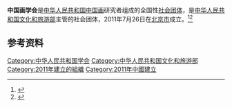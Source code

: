 '''中国画学会'''是[[中华人民共和国|中华人民共和国]][[中国画|中国画]]研究者组成的全国性[[社会团体|社会团体]]，是[[中华人民共和国文化和旅游部|中华人民共和国文化和旅游部]]主管的社会团体，2011年7月26日在[[北京市|北京市]]成立。<ref>{{Cite web|title=中国画学会在京成立(图)|url=https://www.huajia.cc/n/201107/3008444387.html|accessdate=2020-08-27|work=美术报}}</ref><ref>{{Cite journal|url=https://kns.cnki.net/KCMS/detail/detail.aspx?dbcode=CJFQ&dbname=CJFDLAST2016&filename=MEIS201505005&v=MjE4NDBLQ2pDZmJHNEg5VE1xbzlGWVlSOGVYMUx1eFlTN0RoMVQzcVRyV00xRnJDVVI3cWZiK1JvRnk3aFc3L0o=|title=中国画学会展呈四年创作成果|author=怀蒲|year=2015|issue=05|issn=1003-1774|journal=美术|doi=10.13864/j.cnki.cn11-1311/j.000638}}</ref>

== 参考资料 ==
{{reflist}}

[[Category:中华人民共和国学会|Category:中华人民共和国学会]]
[[Category:中华人民共和国文化和旅游部|Category:中华人民共和国文化和旅游部]]
[[Category:2011年建立的組織|Category:2011年建立的組織]]
[[Category:2011年中國建立|Category:2011年中國建立]]